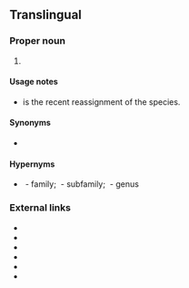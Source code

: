 ==Translingual==
{{rfi}}
===Proper noun===
{{taxoninfl|head=[[Philautus]] {{epired|steineri||mul}}|i=1|g=m}}

# {{taxon|species|family|Rhacophoridae|{{vern|Steiner's bubble-net frog|pedia=1}}, a [[tree frog]] [[endemic]] to [[Sri Lanka]]}}

====Usage notes====
* {{taxlink|Pseudophilautus steineri|species|noshow=1}} is the recent reassignment of the species.

====Synonyms====
* {{sense|species}} {{taxlink|Pseudophilautus steineri|species|noshow=1}}

====Hypernyms====
* {{sense|species}} ''{{taxlink|Rhacophoridae|family|noshow=1}}''&nbsp;- family; ''{{taxlink|Rhacophorinae|subfamily|noshow=1}}''&nbsp;- subfamily; {{taxlink|Philautus|genus|noshow=1}}&nbsp;- genus

===External links===
* {{pedia}}
* {{specieslite}}
* {{comcatlite}}
* {{R:ITIS|775296}}
* {{R:TOL|Rhacophoridae|Rhacophoridae}}
* {{R:EOL|7246888}}